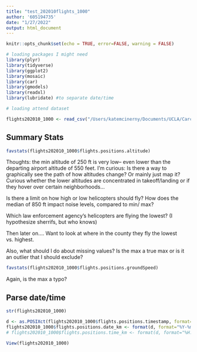 ```yaml
---
title: "test_202010flights_1000"
author: '605194735'
date: "1/27/2022"
output: html_document
---
```


```r
knitr::opts_chunk$set(echo = TRUE, error=FALSE, warning = FALSE)
```

```r
# loading packages I might need
library(plyr)
library(tidyverse)
library(ggplot2)
library(mosaic)
library(car)
library(gmodels)
library(readxl)
library(lubridate) #to separate date/time
```


```r
# loading attend dataset

flights202010_1000 <- read_csv("/Users/katemcinerny/Documents/UCLA/Carceral_ecologies/heli_data/data/csv/202010flight_1000.csv")
```

## Summary Stats

```r
favstats(flights202010_1000$flights.positions.altitude)
```

Thoughts: the min altitude of 250 ft is very low-- even lower than the departing airport altitude of 550 feet.
I'm curious: Is there a way to graphically see the path of how altitudes change? Or mainly just map it? Curious whether the lower altitudes are concentrated in takeoff/landing or if they hover over certain neighborhoods…

Is there a limit on how high or low helicopters should fly? How does the median of 850 ft impact noise levels, compared to min/ max?

Which law enforcement agency's helicopters are flying the lowest? (I hypothesize sherrifs, but who knows)

Then later on.... Want to look at where in the county they fly the lowest vs. highest.

Also, what should I do about missing values?
Is the max a true max or is it an outlier that I should exclude?




```r
favstats(flights202010_1000$flights.positions.groundSpeed)

```
Again, is the max a typo?


## Parse date/time
```r

str(flights202010_1000)
```


```r

d <- as.POSIXct(flights202010_1000$flights.positions.timestamp, format="%Y-%m-%d %H:%M:%S")
flights202010_1000$flights.positions.date_km <- format(d, format="%Y-%m-%d")
# flights202010_1000$flights.positions.time_km <- format(d, format="%H:%M:%S")

View(flights202010_1000)
```

